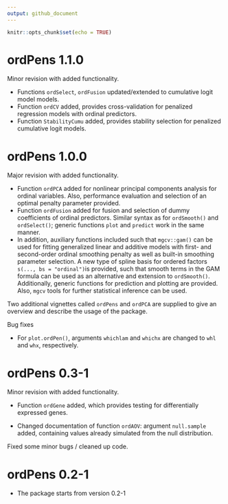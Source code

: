 ```yaml
--- 
output: github_document
---
```


```r
knitr::opts_chunk$set(echo = TRUE)
```


# ordPens 1.1.0
Minor revision with added functionality. 

-   Functions `ordSelect`, `ordFusion` updated/extended to cumulative logit model models.
-   Function `ordCV`  added,  provides cross-validation for penalized
    regression models with ordinal predictors.  
-   Function `StabilityCumu` added, provides stability selection for penalized cumulative logit models.


# ordPens 1.0.0
Major revision with added functionality. 

* Function `ordPCA` added for nonlinear principal components analysis for ordinal variables. Also, performance evaluation and selection of an optimal penalty parameter provided.  
* Function `ordFusion` added for fusion and selection of dummy coefficients of ordinal predictors. Similar syntax as for `ordSmooth()` and `ordSelect()`; generic functions `plot` and `predict` work in the same manner. 
* In addition, auxiliary functions included such that `mgcv::gam()` can be used for fitting generalized linear and additive models with first- and second-order ordinal smoothing penalty as well as built-in smoothing parameter selection. A new type of spline basis for ordered factors `s(..., bs = "ordinal")`is provided, such that smooth terms in the GAM formula can be used as an alternative and extension to `ordSmooth()`. Additionally, generic functions for prediction and plotting are provided. Also, `mgcv` tools for further statistical inference can be used.

Two additional vignettes called `ordPens` and `ordPCA` are supplied to give an overview and describe the usage of the package.

Bug fixes

* For `plot.ordPen()`, arguments `whichlam` and `whichx` are changed to `whl` and `whx`, respectively. 

# ordPens 0.3-1
Minor revision with added functionality.

* Function `ordGene` added, which provides testing for differentially expressed genes. 

* Changed documentation of function `ordAOV`: argument `null.sample` added, containing values already simulated from the null distribution.

Fixed some minor bugs / cleaned up code.


# ordPens 0.2-1
* The package starts from version 0.2-1

